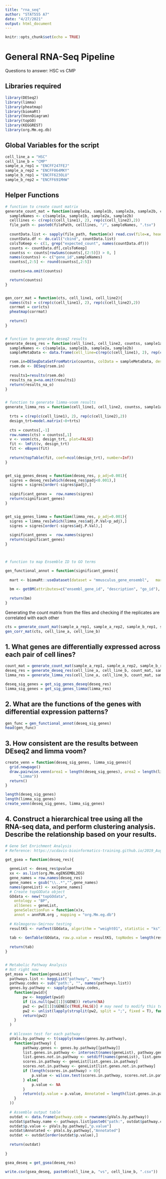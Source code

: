 ```yaml
---
title: "rna_seq"
author: "STAT555 A7"
date: "4/27/2021"
output: html_document
---
```


```r
knitr::opts_chunk$set(echo = TRUE)
```

# General RNA-Seq Pipeline

Questions to answer: HSC vs CMP

## Libraries required
```r
library(DESeq2)
library(limma)
library(pheatmap)
library(biomaRt)
library(VennDiagram)
library(topGO)
library(KEGGREST)
library(org.Mm.eg.db)
```


## Global Variables for the script
```r
cell_line_a = "HSC" 
cell_line_b = "CMP"
sample_a_rep1 = "ENCFF247FEJ" 
sample_a_rep2 = "ENCFF064MKY"
sample_b_rep1 = "ENCFF623OLU"
sample_b_rep2 = "ENCFF691MHW"
```


## Helper Functions
```r
# function to create count matrix
generate_count_mat = function(sample1a, sample1b, sample2a, sample2b, cell_line1, cell_line2, filePath="../data/raw/"){
  sampleNames <- c(sample1a, sample1b, sample2a, sample2b) 
  celllines <- c(rep(c(cell_line1), 2), rep(c(cell_line2),2))
  file_path <- paste0(filePath, celllines, "/", sampleNames, ".tsv")
  
  countData.list <- sapply(file_path, function(x) read.csv(file=x, header=T, sep="\t"), simplify=F)
  countData.df <- do.call("cbind", countData.list)
  colsToKeep <- c(1, grep("expected_count", names(countData.df)))
  counts <- countData.df[,colsToKeep]
  countss <- counts[rowSums(counts[,(2:5)]) > 0, ]
  names(countss) <- c("gene_id",sampleNames)
  countss[,2:5] <- round(countss[,2:5])
  
  countss=na.omit(countss)

  return(countss)
}


gen_corr_mat = function(cts, cell_line1, cell_line2){
  names(cts) = c(rep(c(cell_line1), 2), rep(c(cell_line2),2))
  corrmat = cor(cts)
  pheatmap(corrmat)
  
  return()
} 


# function to generate deseq2 results
generate_deseq_res = function(cell_line1, cell_line2, countss, sample1a, sample1b, sample2a, sample2b){
  sampleNames <- c(sample1a, sample1b, sample2a, sample2b)
  sampleMetaData <- data.frame(cell_line=c(rep(c(cell_line1), 2), rep(c(cell_line2),2)), sampleNames)

  rsem.in=DESeqDataSetFromMatrix(countss, colData = sampleMetaData, design = ~ cell_line, tidy = T)
  rsem.de <- DESeq(rsem.in)
  
  results1=results(rsem.de)
  results_na_o=na.omit(results1)
  return(results_na_o)
}


# function to generate limma-voom results
generate_limma_res = function(cell_line1, cell_line2, countss, sample1a, sample1b, sample2a, sample2b){
  
  trts = c(rep(c(cell_line1), 2), rep(c(cell_line2),2))
  design_trt=model.matrix(~0+trts)
  
  cts = countss[,-1]
  row.names(cts) = countss[,1]
  v <- voom(cts, design_trt, plot=FALSE)
  fit <- lmFit(v, design_trt)
  fit <- eBayes(fit)
  
  return(topTable(fit, coef=ncol(design_trt), number=Inf))  
}


get_sig_genes_deseq = function(deseq_res, p_adj=0.001){
  sigres = deseq_res[which(deseq_res$padj<0.001),]
  sigres = sigres[order(-sigres$padj),]
  
  significant_genes =  row.names(sigres)
  return(significant_genes)
}


get_sig_genes_limma = function(limma_res, p_adj=0.001){
  sigres = limma_res[which(limma_res$adj.P.Val<p_adj),]
  sigres = sigres[order(-sigres$adj.P.Val),]
  
  significant_genes =  row.names(sigres)
  return(significant_genes)
}



# function to map Ensemble ID to GO terms

gen_functional_annot = function(significant_genes){
  
  mart <- biomaRt::useDataset(dataset = "mmusculus_gene_ensembl",   mart = useMart("ENSEMBL_MART_ENSEMBL", host = "www.ensembl.org"))
  
  bm <- getBM(attributes=c("ensembl_gene_id", "description", "go_id"), values=significant_genes, mart=mart)
  
  return(bm)
}

```


Generating the count matrix from the files and checking if the replicates are correlated with each other
```r
cts = generate_count_mat(sample_a_rep1, sample_a_rep2, sample_b_rep1, sample_b_rep2, cell_line_a, cell_line_b)[,-1]
gen_corr_mat(cts, cell_line_a, cell_line_b)
```




## 1. What genes are differentially expressed across each pair of cell lines?

```r
count_mat = generate_count_mat(sample_a_rep1, sample_a_rep2, sample_b_rep1, sample_b_rep2, cell_line_a, cell_line_b)
deseq_res = generate_deseq_res(cell_line_a, cell_line_b, count_mat, sample_a_rep1, sample_a_rep2, sample_b_rep1, sample_b_rep2)
limma_res = generate_limma_res(cell_line_a, cell_line_b, count_mat, sample_a_rep1, sample_a_rep2, sample_b_rep1, sample_b_rep2)

```


```r
deseq_sig_genes = get_sig_genes_deseq(deseq_res)
limma_sig_genes = get_sig_genes_limma(limma_res)
```

## 2. What are the functions of the genes with differential expression patterns?

```r
gen_func = gen_functional_annot(deseq_sig_genes)
head(gen_func)
```


## 3. How consistent are the results between DEseq2 and limma voom?

```r
create_venn = function(deseq_sig_genes, limma_sig_genes){
  grid.newpage()
  draw.pairwise.venn(area1 = length(deseq_sig_genes), area2 = length(limma_sig_genes), cross.area = length(intersect(limma_sig_genes, deseq_sig_genes)), category = c("DESeq2", 
      "Limma"))  
  return()
}
```


```r
length(deseq_sig_genes)
length(limma_sig_genes)
create_venn(deseq_sig_genes, limma_sig_genes)
```


## 4. Construct a hierarchical tree using all the RNA-seq data, and perform clustering analysis. Describe the relationship based on your results.

```r

# Gene Set Enrichment Analysis
# Reference: https://ucdavis-bioinformatics-training.github.io/2019_August_UCD_mRNAseq_Workshop/differential_expression/enrichment

get_gsea = function(deseq_res){
  
  geneList <- deseq_res$pvalue
  xx <- as.list(org.Mm.egENSEMBL2EG)
  gene_names = row.names(deseq_res)
  gene_names = gsub("\\..*","",gene_names)
  names(geneList) <- xx[gene_names]
  # Create topGOData object
  GOdata <- new("topGOdata",
  	ontology = "BP",
  	allGenes = geneList,
  	geneSelectionFun = function(x)x,
  	annot = annFUN.org , mapping = "org.Mm.eg.db")
  
  # Kolmogorov-Smirnov testing
  resultKS <- runTest(GOdata, algorithm = "weight01", statistic = "ks")
  
  tab <- GenTable(GOdata, raw.p.value = resultKS, topNodes = length(resultKS@score), numChar = 120)
  
  return(tab)
}


# Metabolic Pathway Analysis
# Not right now 
get_msea = function(geneList){
  pathways.list <- keggList("pathway", "mmu")
  pathway.codes <- sub("path:", "", names(pathways.list))
  genes.by.pathway <- sapply(pathway.codes,
  	function(pwid){
  		pw <- keggGet(pwid)
  		if (is.null(pw[[1]]$GENE)) return(NA)
  		pw2 <- pw[[1]]$GENE[c(TRUE,FALSE)] # may need to modify this to c(FALSE, TRUE) for other organisms
  		pw2 <- unlist(lapply(strsplit(pw2, split = ";", fixed = T), function(x)x[1]))
  		return(pw2)
  	}
  )
  
  # Wilcoxon test for each pathway
  pVals.by.pathway <- t(sapply(names(genes.by.pathway),
  	function(pathway) {
  		pathway.genes <- genes.by.pathway[[pathway]]
  		list.genes.in.pathway <- intersect(names(geneList), pathway.genes)
  		list.genes.not.in.pathway <- setdiff(names(geneList), list.genes.in.pathway)
  		scores.in.pathway <- geneList[list.genes.in.pathway]
  		scores.not.in.pathway <- geneList[list.genes.not.in.pathway]
  		if (length(scores.in.pathway) > 0){
  			p.value <- wilcox.test(scores.in.pathway, scores.not.in.pathway, alternative = "less")$p.value
  		} else{
  			p.value <- NA
  		}
  		return(c(p.value = p.value, Annotated = length(list.genes.in.pathway)))
  	}
  ))
  
  # Assemble output table
  outdat <- data.frame(pathway.code = rownames(pVals.by.pathway))
  outdat$pathway.name <- pathways.list[paste0("path:", outdat$pathway.code)]
  outdat$p.value <- pVals.by.pathway[,"p.value"]
  outdat$Annotated <- pVals.by.pathway[,"Annotated"]
  outdat <- outdat[order(outdat$p.value),]
  
  return(outdat)
  
}


```



```r
gsea_deseq = get_gsea(deseq_res)
```

```r
write.csv(gsea_deseq, paste0(cell_line_a, "vs", cell_line_b, ".csv"))
```


